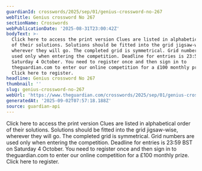 ```yaml
---
guardianId: crosswords/2025/sep/01/genius-crossword-no-267
webTitle: Genius crossword No 267
sectionName: Crosswords
webPublicationDate: '2025-08-31T23:00:42Z'
bodyText: >-
  Click here to access the print version Clues are listed in alphabetical order
  of their solutions. Solutions should be fitted into the grid jigsaw-wise,
  wherever they will go. The completed grid is symmetrical. Grid numbers are
  used only when entering the competition. Deadline for entries is 23:59 BST on
  Saturday 4 October. You need to register once and then sign in to
  theguardian.com to enter our online competition for a £100 monthly prize.
  Click here to register.
headline: Genius crossword No 267
thumbnail: ''
slug: genius-crossword-no-267
webUrl: 'https://www.theguardian.com/crosswords/2025/sep/01/genius-crossword-no-267'
generatedAt: '2025-09-02T07:57:18.188Z'
source: guardian-api
---
```

Click here to access the print version Clues are listed in alphabetical order of their solutions. Solutions should be fitted into the grid jigsaw-wise, wherever they will go. The completed grid is symmetrical. Grid numbers are used only when entering the competition. Deadline for entries is 23:59 BST on Saturday 4 October. You need to register once and then sign in to theguardian.com to enter our online competition for a £100 monthly prize. Click here to register.
